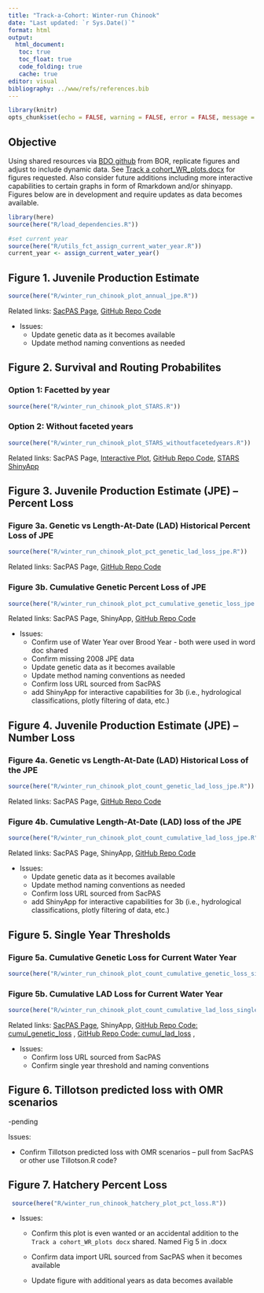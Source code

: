 ```yaml
---
title: "Track-a-Cohort: Winter-run Chinook"
date: "Last updated: `r Sys.Date()`"
format: html
output:
  html_document: 
   toc: true
   toc_float: true
   code_folding: true
   cache: true 
editor: visual
bibliography: ../www/refs/references.bib
---
```


```r
library(knitr)
opts_chunk$set(echo = FALSE, warning = FALSE, error = FALSE, message = FALSE)
```

## Objective

Using shared resources via [BDO github](https://github.com/BDO-Science/track-a-cohort) from BOR, replicate figures and adjust to include dynamic data. See [Track a cohort_WR_plots.docx](https://github.com/BDO-Science/track-a-cohort/blob/main/Track%20a%20Cohort_WR_plots.docx) for figures requested. Also consider future additions including more interactive capabilities to certain graphs in form of Rmarkdown and/or shinyapp. Figures below are in development and require updates as data becomes available.

```r
library(here)
source(here("R/load_dependencies.R"))

#set current year
source(here("R/utils_fct_assign_current_water_year.R"))
current_year <- assign_current_water_year()
```

## Figure 1. Juvenile Production Estimate

```r
source(here("R/winter_run_chinook_plot_annual_jpe.R"))
```

Related links: [SacPAS Page](https://www.cbr.washington.edu/sacramento/data/jpe_data.html), [GitHub Repo Code](https://github.com/caitobrien/TAC/blob/main/R/winter_run_chinook_plot_annual_jpe.R)

-   Issues:
    -   Update genetic data as it becomes available
    -   Update method naming conventions as needed

## Figure 2. Survival and Routing Probabilites

### Option 1: Facetted by year

```r
source(here("R/winter_run_chinook_plot_STARS.R"))
```

### Option 2: Without faceted years

```r
source(here("R/winter_run_chinook_plot_STARS_withoutfacetedyears.R"))
```

Related links: SacPAS Page, [Interactive Plot](https://csobrien.shinyapps.io/TAC_WRChinook_STARS/), [GitHub Repo Code](https://github.com/caitobrien/TAC/blob/main/R/winter_run_chinook_plot_STARS.R), [STARS ShinyApp](https://www.cbr.washington.edu/shiny/STARS/)

## Figure 3. Juvenile Production Estimate (JPE) – Percent Loss

### Figure 3a. Genetic vs Length-At-Date (LAD) Historical Percent Loss of JPE

```r
source(here("R/winter_run_chinook_plot_pct_genetic_lad_loss_jpe.R"))
```

Related links: SacPAS Page, [GitHub Repo Code](https://github.com/caitobrien/TAC/blob/main/R/winter_run_chinook_plot_pct_genetic_lad_loss_jpe.R)

### Figure 3b. Cumulative Genetic Percent Loss of JPE

```r
source(here("R/winter_run_chinook_plot_pct_cumulative_genetic_loss_jpe.R"))
```

Related links: SacPAS Page, ShinyApp, [GitHub Repo Code](https://github.com/caitobrien/TAC/blob/main/R/winter_run_chinook_plot_pct_cumulative_genetic_loss_jpe.R)

-   Issues:
    -   Confirm use of Water Year over Brood Year - both were used in word doc shared
    -   Confirm missing 2008 JPE data
    -   Update genetic data as it becomes available
    -   Update method naming conventions as needed
    -   Confirm loss URL sourced from SacPAS
    -   add ShinyApp for interactive capabilities for 3b (i.e., hydrological classifications, plotly filtering of data, etc.)

## Figure 4. Juvenile Production Estimate (JPE) – Number Loss

### Figure 4a. Genetic vs Length-At-Date (LAD) Historical Loss of the JPE

```r
source(here("R/winter_run_chinook_plot_count_genetic_lad_loss_jpe.R"))
```

Related links: SacPAS Page, [GitHub Repo Code](https://github.com/caitobrien/TAC/blob/main/R/winter_run_chinook_plot_count_genetic_lad_loss_jpe.R)

### Figure 4b. Cumulative Length-At-Date (LAD) loss of the JPE

```r
source(here("R/winter_run_chinook_plot_count_cumulative_lad_loss_jpe.R"))
```

Related links: SacPAS Page, ShinyApp, [GitHub Repo Code](https://github.com/caitobrien/TAC/blob/main/R/winter_run_chinook_plot_count_cumulative_lad_loss_jpe.R)

-   Issues:
    -   Update genetic data as it becomes available
    -   Update method naming conventions as needed
    -   Confirm loss URL sourced from SacPAS
    -   add ShinyApp for interactive capabilities for 3b (i.e., hydrological classifications, plotly filtering of data, etc.)

## Figure 5. Single Year Thresholds

### Figure 5a. Cumulative Genetic Loss for Current Water Year

```r
source(here("R/winter_run_chinook_plot_count_cumulative_genetic_loss_single_year_thresholds.R"))
```

### Figure 5b. Cumulative LAD Loss for Current Water Year

```r
source(here("R/winter_run_chinook_plot_count_cumulative_lad_loss_single_year_thresholds.R"))
```

Related links: [SacPAS Page](https://www.cbr.washington.edu/sacramento/workgroups/salmon_monitoring.html#loss), ShinyApp, [GitHub Repo Code: cumul_genetic_loss](https://github.com/caitobrien/TAC/blob/main/R/winter_run_chinook_plot_count_cumulative_genetic_loss_single_year_thresholds.R) , [GitHub Repo Code: cumul_lad_loss](https://github.com/caitobrien/TAC/blob/main/R/winter_run_chinook_plot_count_cumulative_lad_loss_single_year_thresholds.R) ,

-   Issues:
    -   Confirm loss URL sourced from SacPAS
    -   Confirm single year threshold and naming conventions

## Figure 6. Tillotson predicted loss with OMR scenarios

-pending

Issues:

-   Confirm Tillotson predicted loss with OMR scenarios -- pull from SacPAS or other use Tillotson.R code?

## Figure 7. Hatchery Percent Loss

```r
 source(here("R/winter_run_chinook_hatchery_plot_pct_loss.R"))
```

-   Issues:
    -   Confirm this plot is even wanted or an accidental addition to the `Track a cohort_WR_plots docx` shared. Named Fig 5 in .docx

    -   Confirm data import URL sourced from SacPAS when it becomes available

    -   Update figure with additional years as data becomes available
